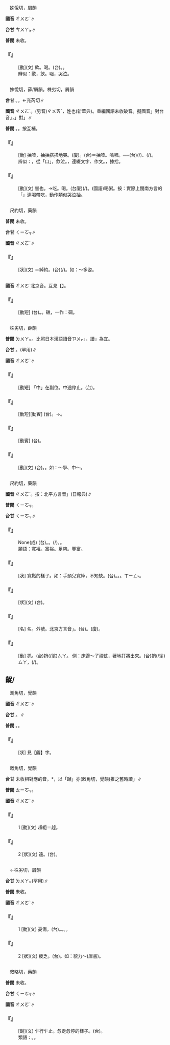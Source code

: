 
=={{ruby|歠|ㄔㄨㄛˋ}}==

　姝悅切，屑韻

'''國音''' <rt>ㄔㄨㄛˋ</rt>∥

'''台甘''' <rt>ㄘㄨㄚㆵ</rt>∥

'''普閩''' 未收。

    

==='''『{{ruby|歠|ㄔㄨㄛˋ}}』'''===
: [動](文) 飲。喝。(台){{ruby|飲|ㄧㆬˋ}}。{{ruby|<mark>&#xffbf1;</mark>|ㄌㄧㆬ}}。
:辨似：歠，飲。啜，哭泣。
:
    

=={{ruby|啜|ㄔㄨㄛˋ}}==

　姝悅切，薛/屑韻。株劣切，屑韻

'''台甘''' {{ruby|(文)|ㄘㄨㄚㆵ}}{{ruby|/|ㄗㄨㄚㆵ}}{{ruby|/|ㄉㄨㄚㆵ}}。{{ruby|(語)|ㄘㆤㆷ}}。←充芮切∥

'''國音''' <rt>ㄔㄨㄛˋ</rt>。(另音)<rt>ㄔㄨㄞˋ</rt>，姓也(新華典)。重編國語未收破音。擬國音{{ruby|「|ㄓㄨㄟˋ}}」對台音{{ruby|「|ㄗㄨㄚㆵ}}」，{{ruby|「|ㄉㄨㄛˊ}}」對{{ruby|「|ㄉㄨㄚㆵ}}」∥

'''普閩''' {{ruby|(文)|ㄘㄨㄚㆵ}}。{{ruby|(白)|ㄘㆤㆷ}}。按{{ruby|：|ㄘㆤㆷ}}{{ruby|/|ㄘㄨㆤㆷ}}互補。

    

==='''『{{ruby|啜|ㄔㄨㄛˋ}}{{ruby|泣|ㄑㄧˋ}}』'''===
: [動] 抽噎，抽抽搭搭地哭。(廈){{ruby|哭|ㄎㄠ˪}}{{ruby|切|ㄘㆤㆷ}}。(台){{ruby|吼|ㄏㄠˋ}}{{ruby|哭|ㄎㄠ˪}}{{ruby|時|ㄒㄧˊ}}{{ruby|丌|ㆤ}}{{ruby|啜|ㄘㆤㆷ}}{{ruby|氣|ㄎㄨㄧ˪}}＝抽噎。嗚咽。──(台){{ruby|嘁|ㄑㆪㆷ ͘}}{{ruby|嘁|ㄑㆪㆷ ͘}}(/{{ruby|嗤|ㄑㆪ}}{{ruby|嗤|ㄑㆪ}}){{ruby|嗆|ㄘㆭㆷ ͘}}{{ruby|嗆|ㄘㆭㆷ ͘}}、{{ruby|咿|ㆪㆷ ͘}}{{ruby|咿|ㆪㆷ ͘}}{{ruby|嗯|ㆭㆷ}}{{ruby|嗯|ㆭㆷ}}(/{{ruby|<mark>&#xffafb;</mark>|ㆭㆷ ͘}}{{ruby|<mark>&#xffafb;</mark>|ㆭㆷ ͘}}){{ruby|( )|ㄒㆪㆷ ͘}}{{ruby|( )|ㄒㆪㆷ ͘}}{{ruby|吮|ㄙㆭㆷ ͘}}{{ruby|吮|ㄙㆭㆷ ͘}}。
:辨似：{{ruby|啜|ㄔㄨㄛˋ}}，從「口」，飲泣。{{ruby|綴|ㄓㄨㄟˋ}}，連綴文字、作文。{{ruby|掇|ㄉㄨㄛˊ}}，揀拾。
:
    

==='''『{{ruby|啜|ㄔㄨㄛˋ}}』'''===
: [動](文) 嘗也。→吃。喝。(台廈){{ruby|啜|ㄘㆤㆷ}}(/{{ruby|啜|ㄘㆤㆷ}}{{ruby|糜|ㆠㆤˊ}})。(國語)喝粥。按：實際上閩南方言的「{{ruby|啜|ㄘㆤㆷ}}」連喝帶吃，動作類似哭泣抽{{ruby|噎|ㄧㄝ}}。
    

=={{ruby|婥|ㄔㄨㄛˋ}}==

　尺約切，藥韻

'''普閩''' 未收。

'''台甘''' <rt>ㄑㄧㆦㆶ</rt>∥

'''國音''' <rt>ㄔㄨㄛˋ</rt>∥

    

==='''『{{ruby|婥|ㄔㄨㄛˋ}}{{ruby|約|ㄩㄝ}}』'''===
: [狀](文) ＝綽約。(台){{ruby|形|ㄏㄧㄥˊ}}{{ruby|容|ㄧㆲˊ}}{{ruby|女|ㄌㄧˋ}}{{ruby|/|ㄌㄨˋ}}{{ruby|性|ㄒㄧㄥ˪}}{{ruby|體|ㄊㄨㆤˋ}}{{ruby|/|ㄊㆤˋ}}{{ruby|態|ㄊㄞ˪}}{{ruby|柔|ㆢㄧㄨˊ}}{{ruby|/|ㄌㄧㄨˊ}}{{ruby|弱|ㆢㄧㆦㆶ ͘}}{{ruby|/|ㄌㄧㆦㆶ ͘}}(/{{ruby|嬌|ㄍㄧㄠ}}{{ruby|軟|ㄋㆭˋ}}){{ruby|可|ㄎㄜˋ}}{{ruby|愛|ㄞ˪}}{{ruby|丌|ㆤ}}{{ruby|款|ㄎㄨㄢˋ}}。如：～多姿。
    

=={{ruby|觸|ㄔㄨㄛˋ}}==



'''國音''' <rt>ㄔㄨㄛˋ</rt>北京音。互見【{{ruby|觸|ㄔㄨˋ}}】。

    

==='''『{{ruby|觸|ㄔㄨㄛˋ}}{{ruby|礁|ㄐㄧㄠ}}』'''===
: [動短] (台){{ruby|火|ㄏㄨㆤˋ}}{{ruby|/|ㄏㆤˋ}}{{ruby|/|ㄏㄜˋ}}{{ruby|船|ㄗㄨㄣˊ}}{{ruby|<mark>&#xf99a5;</mark>|ㄎㄜ˪}}{{ruby|淺|ㄑㄧㄢˋ}}。{{ruby|靠|ㄎㄨㄚ˪}}{{ruby|著|ㄉㄧㄜㆷ ͘}}{{ruby|礁|ㄉㄚ}}{{ruby|仔|ㄚ}}。礁，一作：碉。
    

=={{ruby|輟|ㄔㄨㄛˋ}}==

　株劣切，薛韻

'''普閩''' <rt>ㄉㄨㄚㆵ</rt>。比照日本漢語讀音{{ruby|「|ㄊㆤㆷ}}<rt>ㄗㄨㆷ</rt>」，讀{{ruby|「|ㄉㄨㄚㆵ}}」為宜。

'''台甘''' {{ruby|(文)|ㄘㄨㄚㆵ}}{{ruby|/|ㄗㄨㄚㆵ}}{{ruby|/|ㄉㄨㄚㆵ}}。{{ruby|(語)|ㄘㆤㆷ}}(罕用)∥

'''國音''' <rt>ㄔㄨㄛˋ</rt>∥

    

==='''『{{ruby|中|ㄓㄨㄥ}}{{ruby|輟|ㄔㄨㄛˋ}}』'''===
: [動短] 「中」在副位。中途停止。(台){{ruby|半|ㄅㄨㄢ˪}}{{ruby|途|ㄉㆦˊ}}{{ruby|而|ㆢㄧˊ}}{{ruby|/|ㄌㄧˊ}}{{ruby|廢|ㄏㄨㄧ˪}}{{ruby|/|ㄏㄨㆤ˪}}。
    

==='''『{{ruby|輟|ㄔㄨㄛˋ}}{{ruby|學|ㄒㄩㄝˊ}}』'''===
: [動短][動賓] (台){{ruby|停|ㄊㄧㄥˊ}}{{ruby|止|ㄐㄧˋ}}{{ruby|學|ㄏㄚㆶ ͘}}{{ruby|業|ㆣㄧㄚㆴ ͘}}。→{{ruby|停|ㄊㄧㄥˊ}}{{ruby|學|ㄜㆷ ͘}}。
    

==='''『{{ruby|輟|ㄔㄨㄛˋ}}{{ruby|筆|ㄅㄧˇ}}』'''===
: [動賓] (台){{ruby|寫|ㄒㄧㄚˋ}}{{ruby|字|ㆢㄧ˫}}{{ruby|/|ㄌㄧ˫}}{{ruby|畫|ㄨㆤ˫}}{{ruby|圖|ㄉㆦˊ}}{{ruby|未|ㆠㄧ˫}}{{ruby|完|ㄨㄢˊ}}{{ruby|成|ㄒㄧㄥˊ}}{{ruby|自|ㄗㄨ˫}}{{ruby|按|ㄢ˪}}{{ruby|爾|ㄋㆤ}}{{ruby|/|ㄋㄧ}}{{ruby|停|ㄊㄧㄥˊ}}{{ruby|止|ㄐㄧˋ}}。
    

==='''『{{ruby|輟|ㄔㄨㄛˋ}}』'''===
: [動](文) (台){{ruby|停|ㄊㄧㄥˊ}}{{ruby|止|ㄐㄧˋ}}。{{ruby|中|ㄉㄧㆲ}}{{ruby|止|ㄐㄧˋ}}。如：～學、中～。
    

=={{ruby|綽|ㄔㄨㄛˋ}}==

　尺約切，藥韻

'''國音''' <rt>ㄔㄨㄛˋ</rt>。按：北平方言音{{ruby|「|ㄔㄨㄛ}}」(日報典)∥

'''普閩''' <rt>ㄑㄧㆦㆶ</rt>。

'''台甘''' <rt>ㄑㄧㆦㆶ</rt>∥

    

==='''『{{ruby|綽|ㄔㄨㄛˋ}}{{ruby|綽|ㄔㄨㄛˋ}}{{ruby|有|ㄧㄡˇ}}{{ruby|餘|ㄩˊ}}』'''===
: None(成) (台){{ruby|形|ㄏㄧㄥˊ}}{{ruby|容|ㄧㆲˊ}}{{ruby|能|ㄌㄧㄥˊ}}{{ruby|力|ㄌㄧㆤㆶ ͘}}。{{ruby|財|ㄗㄞˊ}}{{ruby|力|ㄌㄧㆤㆶ ͘}}。{{ruby|時|ㄒㄧˊ}}{{ruby|間|ㄍㄢ}}{{ruby|著|ㄉㄧㄜㆷ}}(/{{ruby|都|ㄉㄜ˫}}){{ruby|攏|ㄌㆲˋ}}{{ruby|真|ㄐㄧㄣ}}{{ruby|充|ㄑㄧㆲ}}{{ruby|足|ㄐㄧㆦㆶ}}，{{ruby|尤|ㄧㄨˊ}}{{ruby|其|ㄍㄧˊ}}{{ruby|財|ㄗㄞˊ}}{{ruby|物|ㆠㄨㆵ ͘}}{{ruby|富|ㄏㄨ˪}}{{ruby|裕|ㆡㄨ˫}}{{ruby|/|ㄌㄨ˫}}。
:類語：寬裕。富裕。足夠。豐富。
:
    

==='''『{{ruby|寬|ㄎㄨㄢ}}{{ruby|綽|ㄔㄨㄛˋ}}』'''===
: [狀] 寬鬆的樣子。如：手頭兒寬綽，不短缺。(台){{ruby|手|ㄑㄧㄨˋ}}{{ruby|頭|ㄊㄠˊ}}{{ruby|寬|ㄌㄧㄥ˫}}{{ruby|/|ㄎㄨㆩ˪}}。{{ruby|有|ㄨ˫}}{{ruby|錢|ㄐㆪˊ}}。{{ruby|有|ㄨ˫}}{{ruby|餘|ㄨˊ}}{{ruby|裕|ㆡㄨ˫}}{{ruby|/|ㄌㄨ˫}}。{{ruby|冗|ㄌㄧㆲ˫}}{{ruby|剩|ㄒㄧㄣ˫}}{{ruby|→|ㄌㄧㆲ˫}}<rt>ㄒㄧㄥ˫</rt>。
    

==='''『{{ruby|綽|ㄔㄨㄛˋ}}{{ruby|約|ㄩㄝ}}』'''===
: [狀](文) (台){{ruby|形|ㄏㄧㄥˊ}}{{ruby|容|ㄧㆲˊ}}{{ruby|女|ㄌㄧˋ}}{{ruby|/|ㄌㄨˋ}}{{ruby|性|ㄒㄧㄥ˪}}{{ruby|體|ㄊㄨㆤˋ}}{{ruby|/|ㄊㆤˋ}}{{ruby|態|ㄊㄞ˪}}{{ruby|柔|ㆢㄧㄨˊ}}{{ruby|/|ㄌㄧㄨˊ}}{{ruby|弱|ㆢㄧㆦㆶ ͘}}{{ruby|/|ㄌㄧㆦㆶ ͘}}。
    

==='''『{{ruby|綽|ㄔㄨㄛˋ}}{{ruby|號|ㄏㄠˋ}}』'''===
: [名] {{ruby|諢|ㄏㄨㄣˋ}}名。外號。北京方言音{{ruby|「|ㄔㄨㄛ}}」。(台){{ruby|綽|ㄑㄧㆦㆶ}}{{ruby|號|ㄏㄜ˫}}。(廈){{ruby|體|ㄊㄨㆤˋ}}{{ruby|號|ㄏㄜ˫}}。
    

==='''『{{ruby|綽|ㄔㄨㄛˋ}}』'''===
: [動] 抓。(台)捎(/挲)<rt>ㄙㄚ</rt>。 例：床邊～了禪仗，著地打將出來。(台){{ruby|對|ㄉㄨㄧ˪}}{{ruby|床|ㄘㆭˊ}}{{ruby|邊|ㄅㆪ}}捎(/挲)<rt>ㄙㄚ</rt>{{ruby|一|ㄒㄧㄠ}}{{ruby|枝|ㄍㄧ}}{{ruby|禪|ㄒㄧㄢˊ}}{{ruby|/|ㄒㄧㆰˊ}}{{ruby|仗|ㄉㄧㄤ˫}}，{{ruby|就|ㄐㄧㄨ˫}}{{ruby|地|ㄉㄨㆤ˫}}{{ruby|/|ㄉㆤ˫}}{{ruby|著|ㄉㄧㄜㆷ}}(/{{ruby|都|ㄉㄜ˫}}){{ruby|扑|ㄆㄚㆷ}}{{ruby|出|ㄘㄨㆵ}}{{ruby|來|·ㄌㄞˊ}}。
    

==齪/{{ruby|<mark>&#xf9ff5;</mark>|ㄔㄨㄛˋ}}==

　測角切，覺韻

'''國音''' <rt>ㄔㄨㄛˋ</rt>∥

'''台甘''' {{ruby|(文)|ㄑㄧㆦㆶ}}{{ruby|、|ㄘㆦㆶ}}。{{ruby|(語)|ㄗㄚㆶ}}∥

'''普閩''' {{ruby|(文)|ㄘㄚㆶ}}{{ruby|、|ㄗㄚㆶ}}。{{ruby|(白)|ㄘㆦㆶ}}。

    

==='''『{{ruby|齷|ㄨㄛˋ}}{{ruby|齪|ㄔㄨㄛˋ}}』'''===
: [狀] 見【齷】字。
    

=={{ruby|逴|ㄔㄨㄛˋ}}==

　敕角切，覺韻

'''台甘''' 未收相對應的音。{{ruby|(台)|ㄑㄧㆦㆶ}}*，以「踔」亦(敕角切，覺韻)推之舊時讀{{ruby|「|ㄑㄧㆦㆶ}}」∥

'''普閩''' <rt>ㄊㄧㆦㆶ</rt>。

'''國音''' <rt>ㄔㄨㄛˋ</rt>∥

    

==='''『{{ruby|逴|ㄔㄨㄛˋ}}』'''===
:1  [動](文) 超絕＝趠。
    

==='''『{{ruby|逴|ㄔㄨㄛˋ}}』'''===
:2  [狀](文) 遠。(台){{ruby|遠|ㄏㆭ˫}}。
    

=={{ruby|惙|ㄔㄨㄛˋ}}==

　←株劣切，屑韻

'''台甘''' <rt>ㄉㄨㄚㆵ</rt>(罕用)∥

'''普閩''' 未收。

'''國音''' <rt>ㄔㄨㄛˋ</rt>∥

    

==='''『{{ruby|惙|ㄔㄨㄛˋ}}』'''===
:1  [動](文) 憂傷。(台){{ruby|煩|ㄏㄨㄢˊ}}{{ruby|惱|ㄌㄜˋ}}。{{ruby|傷|ㄒㄧㆲ}}{{ruby|心|ㄒㄧㆬ}}。{{ruby|面|ㆠㄧㄣ˫}}{{ruby|憂|ㄧㄡ}}{{ruby|惙|ㄉㄨㄚㆵ}}{{ruby|/|ㄉㆤㆷ}}{{ruby|惙|ㄉㄨㄚㆵ}}{{ruby|/|ㄉㆤㆷ}}。{{ruby|憂|ㄧㄨ}}{{ruby|憂|ㄧㄨ}}{{ruby|愁|ㄑㄧㄨˊ}}{{ruby|愁|ㄑㄧㄨˊ}}。
    

==='''『{{ruby|惙|ㄔㄨㄛˋ}}』'''===
:2  [狀](文) 疲乏。(台){{ruby|厭|ㄧㄚ˪}}{{ruby|倦|ㄒㄧㄢ˫}}。如：貌力{{ruby|<mark>&#xf90ef;</mark>|ㄑㄩˊ}}～(唐書)。
    

=={{ruby|辵|ㄔㄨㄛˋ}}==

　敕略切，藥韻

'''普閩''' 未收。

'''台甘''' <rt>ㄑㄧㆦㆶ</rt>∥

'''國音''' <rt>ㄔㄨㄛˋ</rt>∥

    

==='''『{{ruby|辵|ㄔㄨㄛˋ}}』'''===
: [副](文) 乍行乍止。忽走忽停的樣子。(台){{ruby|行|ㄍㄧㆩˊ}}{{ruby|咧|ㄌㆤ˪}}{{ruby|停|ㄊㄧㄥˊ}}{{ruby|咧|ㄌㆤ˪}}。
:類語：{{ruby|亍|ㄔㄨˋ}}。{{ruby|彳|ㄔˋ}}。
:
    
